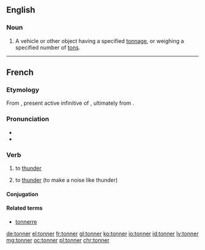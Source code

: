 ==English==

===Noun===
{{en-noun}}

# {{context|in combination|lang=en}} A vehicle or other object having a specified [[tonnage]], or weighing a specified number of [[ton]]s.<!--or tonnes-->

----

==French==

===Etymology===
From {{etyl|la|fr}} {{term|tonāre|lang=la}}, present active infinitive of {{term|tonō|lang=la}}, ultimately from {{etyl|ine-pro|fr}} {{term/t|ine-pro|*(s)tenh₂-||to thunder}}.

===Pronunciation===
* {{IPA|/tɔ.ne/|lang=fr}}
* {{audio|Fr-tonner.ogg|tonner|lang=fr}}

===Verb===
{{fr-verb|type=impersonal}}

# {{context|meteorology|impersonal|lang=fr}} to [[thunder]]
# to [[thunder]] (to make a noise like thunder)

====Conjugation====
{{fr-conj-er|tonn|avoir}}

====Related terms====
* [[tonnerre]]

[[de:tonner]]
[[el:tonner]]
[[fr:tonner]]
[[gl:tonner]]
[[ko:tonner]]
[[io:tonner]]
[[id:tonner]]
[[lv:tonner]]
[[mg:tonner]]
[[oc:tonner]]
[[pl:tonner]]
[[chr:tonner]]